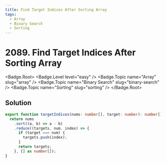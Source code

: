 ```yaml
---
title: Find Target Indices After Sorting Array
tags:
  - Array
  - Binary Search
  - Sorting
---
```


# 2089. Find Target Indices After Sorting Array

<Badge.Root>
  <Badge.Level level="easy" />
  <Badge.Topic name="Array" slug="array" />
  <Badge.Topic name="Binary Search" slug="binary-search" />
  <Badge.Topic name="Sorting" slug="sorting" />
</Badge.Root>

## Solution

```typescript filename="solution.ts" copy
export function targetIndices(nums: number[], target: number): number[] {
  return nums
    .sort((a, b) => a - b)
    .reduce((targets, num, index) => {
      if (target === num) {
        targets.push(index);
      }
      return targets;
    }, [] as number[]);
}
```

<ProblemLink
  codingSite="leetcode"
  href="https://leetcode.com/problems/find-target-indices-after-sorting-array/"
  title="Find Target Indices After Sorting Array"
/>
